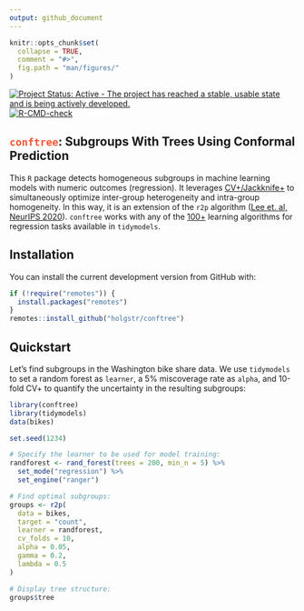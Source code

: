 ```yaml
---
output: github_document
---
```


<!-- README.md is generated from README.Rmd. Please edit that file -->

```r
knitr::opts_chunk$set(
  collapse = TRUE,
  comment = "#>",
  fig.path = "man/figures/"
)
```

<!-- badges: start -->
[![Project Status: Active - The project has reached a stable, usable state and is being actively developed.](https://www.repostatus.org/badges/latest/active.svg)](https://www.repostatus.org/#active)
[![R-CMD-check](https://github.com/holgstr/conftree/actions/workflows/R-CMD-check.yaml/badge.svg)](https://github.com/holgstr/conftree/actions/workflows/R-CMD-check.yaml)
<!-- badges: end -->

<!--# **`conftree`**: Subgroups With Trees Using Conformal Prediction -->
## <span style="color:#F55431;">**`conftree`**</span>: Subgroups With Trees Using Conformal Prediction
This `R` package detects homogeneous subgroups in machine learning models with numeric outcomes (regression). It leverages [CV+/Jackknife+][1] to simultaneously optimize inter-group heterogeneity and intra-group homogeneity. In this way, it is an extension of the `r2p` algorithm ([Lee et. al, NeurIPS 2020][2]). `conftree` works with any of the [100+][3] learning algorithms for regression tasks available in `tidymodels`.

## Installation

You can install the current development version from GitHub with:

```r
if (!require("remotes")) {
  install.packages("remotes")
}
remotes::install_github("holgstr/conftree")
```

## Quickstart

Let's find subgroups in the Washington bike share data. We use `tidymodels` to set a random forest as `learner`, a 5% miscoverage rate as `alpha`, and 10-fold CV+ to quantify the uncertainty in the resulting subgroups:

```r
library(conftree)
library(tidymodels)
data(bikes)

set.seed(1234)

# Specify the learner to be used for model training:
randforest <- rand_forest(trees = 200, min_n = 5) %>%
  set_mode("regression") %>%
  set_engine("ranger")

# Find optimal subgroups:
groups <- r2p(
  data = bikes,
  target = "count",
  learner = randforest,
  cv_folds = 10,
  alpha = 0.05,
  gamma = 0.2,
  lambda = 0.5
)

# Display tree structure:
groups$tree
```

[1]: https://arxiv.org/abs/1905.02928

[2]: https://proceedings.neurips.cc/paper/2020/hash/1819020b02e926785cf3be594d957696-Abstract.html

[3]: https://www.tidymodels.org/find/parsnip/
